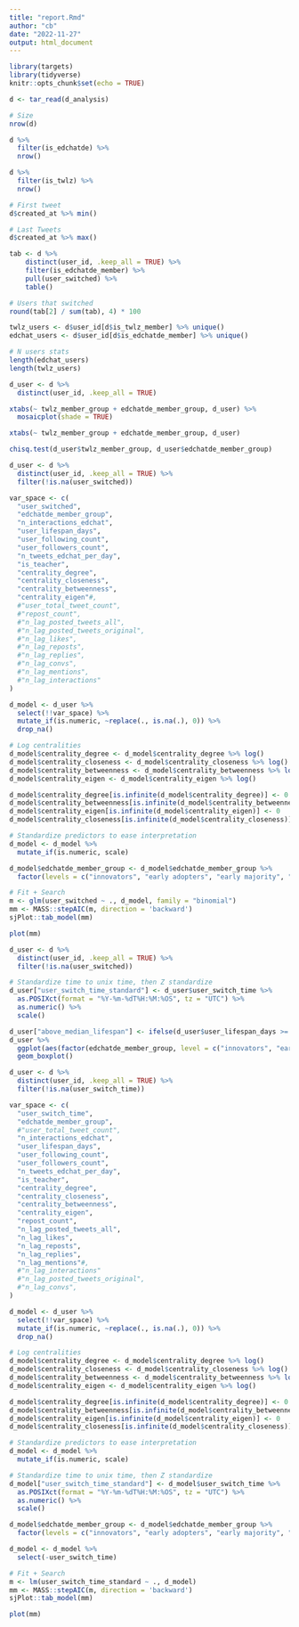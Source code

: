 ```yaml
---
title: "report.Rmd"
author: "cb"
date: "2022-11-27"
output: html_document
---
```


```r
library(targets)
library(tidyverse)
knitr::opts_chunk$set(echo = TRUE)
```

```r
d <- tar_read(d_analysis)
```

```r

# Size
nrow(d)

d %>% 
  filter(is_edchatde) %>% 
  nrow()

d %>% 
  filter(is_twlz) %>% 
  nrow()

# First tweet
d$created_at %>% min()

# Last Tweets
d$created_at %>% max()

tab <- d %>%
    distinct(user_id, .keep_all = TRUE) %>%
    filter(is_edchatde_member) %>% 
    pull(user_switched) %>%
    table()

# Users that switched
round(tab[2] / sum(tab), 4) * 100

twlz_users <- d$user_id[d$is_twlz_member] %>% unique()
edchat_users <- d$user_id[d$is_edchatde_member] %>% unique()

# N users stats
length(edchat_users)
length(twlz_users)
```

```r

d_user <- d %>%
  distinct(user_id, .keep_all = TRUE)

xtabs(~ twlz_member_group + edchatde_member_group, d_user) %>%
  mosaicplot(shade = TRUE)

xtabs(~ twlz_member_group + edchatde_member_group, d_user)

chisq.test(d_user$twlz_member_group, d_user$edchatde_member_group)

```

```r

d_user <- d %>%
  distinct(user_id, .keep_all = TRUE) %>%
  filter(!is.na(user_switched))

var_space <- c(
  "user_switched",
  "edchatde_member_group",
  "n_interactions_edchat",
  "user_lifespan_days",
  "user_following_count",
  "user_followers_count",
  "n_tweets_edchat_per_day",
  "is_teacher",
  "centrality_degree",
  "centrality_closeness",
  "centrality_betweenness",
  "centrality_eigen"#,
  #"user_total_tweet_count",
  #"repost_count",
  #"n_lag_posted_tweets_all",
  #"n_lag_posted_tweets_original",
  #"n_lag_likes",
  #"n_lag_reposts",
  #"n_lag_replies",
  #"n_lag_convs",
  #"n_lag_mentions",
  #"n_lag_interactions"
)

d_model <- d_user %>%
  select(!!var_space) %>%
  mutate_if(is.numeric, ~replace(., is.na(.), 0)) %>% 
  drop_na()

# Log centralities
d_model$centrality_degree <- d_model$centrality_degree %>% log()
d_model$centrality_closeness <- d_model$centrality_closeness %>% log()
d_model$centrality_betweenness <- d_model$centrality_betweenness %>% log()
d_model$centrality_eigen <- d_model$centrality_eigen %>% log()

d_model$centrality_degree[is.infinite(d_model$centrality_degree)] <- 0
d_model$centrality_betweenness[is.infinite(d_model$centrality_betweenness)] <- 0
d_model$centrality_eigen[is.infinite(d_model$centrality_eigen)] <- 0
d_model$centrality_closeness[is.infinite(d_model$centrality_closeness)] <- 0

# Standardize predictors to ease interpretation
d_model <- d_model %>%
  mutate_if(is.numeric, scale)

d_model$edchatde_member_group <- d_model$edchatde_member_group %>% 
  factor(levels = c("innovators", "early adopters", "early majority", "late majority", "laggards"))

# Fit + Search
m <- glm(user_switched ~ ., d_model, family = "binomial")
mm <- MASS::stepAIC(m, direction = 'backward')
sjPlot::tab_model(mm)

plot(mm)


```

```r

d_user <- d %>%
  distinct(user_id, .keep_all = TRUE) %>%
  filter(!is.na(user_switched))

# Standardize time to unix time, then Z standardize
d_user["user_switch_time_standard"] <- d_user$user_switch_time %>%
  as.POSIXct(format = "%Y-%m-%dT%H:%M:%OS", tz = "UTC") %>%
  as.numeric() %>%
  scale()

d_user["above_median_lifespan"] <- ifelse(d_user$user_lifespan_days >= median(d_user$user_lifespan_days), "high", "low")
d_user %>%
  ggplot(aes(factor(edchatde_member_group, level = c("innovators", "early adopters", "early majority", "late majority", "laggards")), user_switch_time_standard, fill = above_median_lifespan)) +
  geom_boxplot()


```

```r

d_user <- d %>%
  distinct(user_id, .keep_all = TRUE) %>%
  filter(!is.na(user_switch_time))

var_space <- c(
  "user_switch_time",
  "edchatde_member_group",
  #"user_total_tweet_count",
  "n_interactions_edchat",
  "user_lifespan_days",
  "user_following_count",
  "user_followers_count",
  "n_tweets_edchat_per_day",
  "is_teacher",
  "centrality_degree",
  "centrality_closeness",
  "centrality_betweenness",
  "centrality_eigen",
  "repost_count",
  "n_lag_posted_tweets_all",
  "n_lag_likes",
  "n_lag_reposts",
  "n_lag_replies",
  "n_lag_mentions"#,
  #"n_lag_interactions"
  #"n_lag_posted_tweets_original",
  #"n_lag_convs",
)

d_model <- d_user %>%
  select(!!var_space) %>%
  mutate_if(is.numeric, ~replace(., is.na(.), 0)) %>% 
  drop_na()

# Log centralities
d_model$centrality_degree <- d_model$centrality_degree %>% log()
d_model$centrality_closeness <- d_model$centrality_closeness %>% log()
d_model$centrality_betweenness <- d_model$centrality_betweenness %>% log()
d_model$centrality_eigen <- d_model$centrality_eigen %>% log()

d_model$centrality_degree[is.infinite(d_model$centrality_degree)] <- 0
d_model$centrality_betweenness[is.infinite(d_model$centrality_betweenness)] <- 0
d_model$centrality_eigen[is.infinite(d_model$centrality_eigen)] <- 0
d_model$centrality_closeness[is.infinite(d_model$centrality_closeness)] <- 0

# Standardize predictors to ease interpretation
d_model <- d_model %>%
  mutate_if(is.numeric, scale)

# Standardize time to unix time, then Z standardize
d_model["user_switch_time_standard"] <- d_model$user_switch_time %>%
  as.POSIXct(format = "%Y-%m-%dT%H:%M:%OS", tz = "UTC") %>%
  as.numeric() %>%
  scale()

d_model$edchatde_member_group <- d_model$edchatde_member_group %>% 
  factor(levels = c("innovators", "early adopters", "early majority", "late majority", "laggards"))

d_model <- d_model %>% 
  select(-user_switch_time)

# Fit + Search
m <- lm(user_switch_time_standard ~ ., d_model)
mm <- MASS::stepAIC(m, direction = 'backward')
sjPlot::tab_model(mm)

plot(mm)

```


